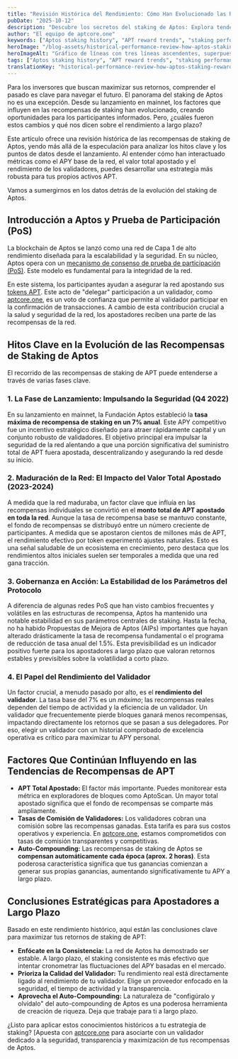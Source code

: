 ```yaml
---
title: "Revisión Histórica del Rendimiento: Cómo Han Evolucionado las Recompensas de Staking de Aptos Desde el Lanzamiento de Mainnet"
pubDate: "2025-10-12"
description: "Descubre los secretos del staking de Aptos: Explora tendencias vitales de recompensas y cambios en el rendimiento desde el lanzamiento. Sumérgete en datos esenciales—¡no pierdas tu ventaja con APT!"
author: "El equipo de aptcore.one"
keywords: ["Aptos staking history", "APT reward trends", "staking performance data", "long-term APT staking"]
heroImage: "/blog-assets/historical-performance-review-how-aptos-staking-rewards-have-evolved-since-mainnet-launch.jpg"
heroImageAlt: "Gráfico de líneas con tres líneas ascendentes, superpuesto con pilas de monedas e iconos de calendario pequeños, ilustrando crecimiento financiero y planificación."
tags: ["Aptos staking history", "APT reward trends", "staking performance data", "long-term APT staking"]
translationKey: "historical-performance-review-how-aptos-staking-rewards-have-evolved-since-mainnet-launch"
---
```


Para los inversores que buscan maximizar sus retornos, comprender el pasado es clave para navegar el futuro. El panorama del staking de Aptos no es una excepción. Desde su lanzamiento en mainnet, los factores que influyen en las recompensas de staking han evolucionado, creando oportunidades para los participantes informados. Pero, ¿cuáles fueron estos cambios y qué nos dicen sobre el rendimiento a largo plazo?

Este artículo ofrece una revisión histórica de las recompensas de staking de Aptos, yendo más allá de la especulación para analizar los hitos clave y los puntos de datos desde el lanzamiento. Al entender cómo han interactuado métricas como el APY base de la red, el valor total apostado y el rendimiento de los validadores, puedes desarrollar una estrategia más robusta para tus propios activos APT.

Vamos a sumergirnos en los datos detrás de la evolución del staking de Aptos.

## Introducción a Aptos y Prueba de Participación (PoS)

La blockchain de Aptos se lanzó como una red de Capa 1 de alto rendimiento diseñada para la escalabilidad y la seguridad. En su núcleo, Aptos opera con un [mecanismo de consenso de prueba de participación (PoS)](https://aptos.dev/en/network/glossary). Este modelo es fundamental para la integridad de la red.

En este sistema, los participantes ayudan a asegurar la red apostando sus [tokens APT](https://aptoslabs.com/). Este acto de "delegar" participación a un validador, como [aptcore.one](https://aptcore.one), es un voto de confianza que permite al validador participar en la confirmación de transacciones. A cambio de esta contribución crucial a la salud y seguridad de la red, los apostadores reciben una parte de las recompensas de la red.

## Hitos Clave en la Evolución de las Recompensas de Staking de Aptos

El recorrido de las recompensas de staking de APT puede entenderse a través de varias fases clave.

### 1. La Fase de Lanzamiento: Impulsando la Seguridad (Q4 2022)

En su lanzamiento en mainnet, la Fundación Aptos estableció la **tasa máxima de recompensa de staking en un 7% anual**. Este APY competitivo fue un incentivo estratégico diseñado para atraer rápidamente capital y un conjunto robusto de validadores. El objetivo principal era impulsar la seguridad de la red alentando a que una porción significativa del suministro total de APT fuera apostada, descentralizando y asegurando la red desde su inicio.

### 2. Maduración de la Red: El Impacto del Valor Total Apostado (2023-2024)

A medida que la red maduraba, un factor clave que influía en las recompensas individuales se convirtió en el **monto total de APT apostado en toda la red**. Aunque la tasa de recompensa base se mantuvo constante, el fondo de recompensas se distribuyó entre un número creciente de participantes. A medida que se apostaron cientos de millones más de APT, el rendimiento efectivo por token experimentó ajustes naturales. Esto es una señal saludable de un ecosistema en crecimiento, pero destaca que los rendimientos altos iniciales suelen ser temporales a medida que una red gana tracción.

### 3. Gobernanza en Acción: La Estabilidad de los Parámetros del Protocolo

A diferencia de algunas redes PoS que han visto cambios frecuentes y volátiles en las estructuras de recompensa, Aptos ha mantenido una notable estabilidad en sus parámetros centrales de staking. Hasta la fecha, no ha habido Propuestas de Mejora de Aptos (AIPs) importantes que hayan alterado drásticamente la tasa de recompensa fundamental o el programa de reducción de tasa anual del 1.5%. Esta previsibilidad es un indicador positivo fuerte para los apostadores a largo plazo que valoran retornos estables y previsibles sobre la volatilidad a corto plazo.

### 4. El Papel del Rendimiento del Validador

Un factor crucial, a menudo pasado por alto, es el **rendimiento del validador**. La tasa base del 7% es un *máximo*; las recompensas reales dependen del tiempo de actividad y la eficiencia de un validador. Un validador que frecuentemente pierde bloques ganará menos recompensas, impactando directamente los retornos que se pasan a sus delegadores. Por eso, elegir un validador con un historial comprobado de excelencia operativa es crítico para maximizar tu APY personal.

## Factores Que Continúan Influyendo en las Tendencias de Recompensas de APT

* **APT Total Apostado:** El factor más importante. Puedes monitorear esta métrica en exploradores de bloques como AptoScan. Un mayor total apostado significa que el fondo de recompensas se comparte más ampliamente.
* **Tasas de Comisión de Validadores:** Los validadores cobran una comisión sobre las recompensas ganadas. Esta tarifa es para sus costos operativos y experiencia. En [aptcore.one](/blog/es/eligiendo-a-tu-socio-de-staking-en-aptos-maximiza-recompensas-y-seguridad-con-aptcore-one), estamos comprometidos con tasas de comisión transparentes y competitivas.
* **Auto-Compounding:** Las recompensas de staking de Aptos se **compensan automáticamente cada época (aprox. 2 horas)**. Esta poderosa característica significa que tus ganancias comienzan a generar sus propias ganancias, aumentando significativamente tu APY a largo plazo.

## Conclusiones Estratégicas para Apostadores a Largo Plazo

Basado en este rendimiento histórico, aquí están las conclusiones clave para maximizar tus retornos de staking de APT:

* **Enfócate en la Consistencia:** La red de Aptos ha demostrado ser estable. A largo plazo, el staking consistente es más efectivo que intentar cronometrar las fluctuaciones del APY basadas en el mercado.
* **Prioriza la Calidad del Validador:** Tu rendimiento real está directamente ligado al rendimiento de tu validador. Elige un proveedor enfocado en la seguridad, el tiempo de actividad y la transparencia.
* **Aprovecha el Auto-Compounding:** La naturaleza de "configúralo y olvídalo" del auto-compounding de Aptos es una poderosa herramienta de creación de riqueza. Deja que trabaje para ti a largo plazo.

¿Listo para aplicar estos conocimientos históricos a tu estrategia de staking? [Apuesta con [aptcore.one](https://aptcore.one) para asociarte con un validador dedicado a la seguridad, transparencia y maximización de tus recompensas de Aptos.
